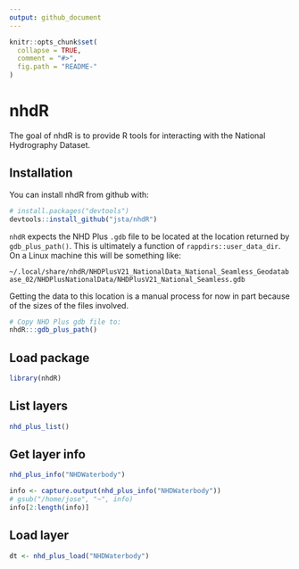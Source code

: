 ```yaml
---
output: github_document
---
```


<!-- README.md is generated from README.Rmd. Please edit that file -->

```r
knitr::opts_chunk$set(
  collapse = TRUE,
  comment = "#>",
  fig.path = "README-"
)
```

# nhdR

The goal of nhdR is to provide R tools for interacting with the National Hydrography Dataset.

## Installation

You can install nhdR from github with:

```r
# install.packages("devtools")
devtools::install_github("jsta/nhdR")
```

`nhdR` expects the NHD Plus `.gdb` file to be located at the location returned by `gdb_plus_path()`. This is ultimately a function of `rappdirs::user_data_dir`. On a Linux machine this will be something like:

`~/.local/share/nhdR/NHDPlusV21_NationalData_National_Seamless_Geodatabase_02/NHDPlusNationalData/NHDPlusV21_National_Seamless.gdb`

Getting the data to this location is a manual process for now in part because of the sizes of the files involved.

```r
# Copy NHD Plus gdb file to:
nhdR:::gdb_plus_path()
```

## Load package

```r
library(nhdR)
```

## List layers

```r
nhd_plus_list()
```

## Get layer info
```r
nhd_plus_info("NHDWaterbody")
```

```r
info <- capture.output(nhd_plus_info("NHDWaterbody"))
# gsub("/home/jose", "~", info)
info[2:length(info)]
```

## Load layer

```r
dt <- nhd_plus_load("NHDWaterbody")
```
